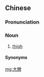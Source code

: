 ==Chinese==
{{zh-forms|alt=大脾,大肶}}

===Pronunciation===
{{zh-pron
|c=daai6 bei2
|cat=n
}}

===Noun===
{{zh-noun}}

# {{lb|zh|Cantonese}} [[thigh]]

====Synonyms====
{{zh-dial|大腿}}

[[mg:大髀]]